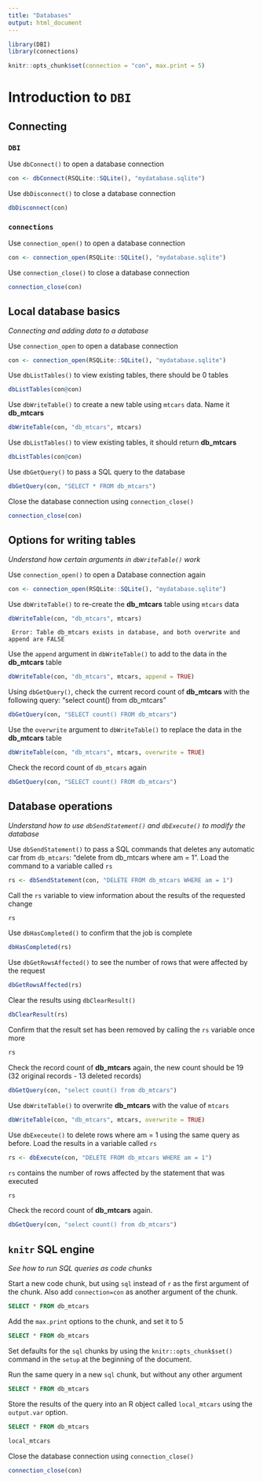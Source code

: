 ```yaml
---
title: "Databases"
output: html_document
---
```


```r
library(DBI)
library(connections)

knitr::opts_chunk$set(connection = "con", max.print = 5)
```

# Introduction to `DBI` 
## Connecting

### `DBI`
Use `dbConnect()` to open a database connection
```r
con <- dbConnect(RSQLite::SQLite(), "mydatabase.sqlite")
```

Use `dbDisconnect()` to close a database connection
```r
dbDisconnect(con)
```

### `connections`
Use `connection_open()` to open a database connection
```r
con <- connection_open(RSQLite::SQLite(), "mydatabase.sqlite")
```

Use `connection_close()` to close a database connection
```r
connection_close(con)
```

## Local database basics
*Connecting and adding data to a database*

Use `connection_open` to open a database connection
```r
con <- connection_open(RSQLite::SQLite(), "mydatabase.sqlite")
```
    
Use `dbListTables()` to view existing tables, there should be 0 tables
```r
dbListTables(con@con)
```

Use `dbWriteTable()` to create a new table using `mtcars` data. Name it **db_mtcars**
```r
dbWriteTable(con, "db_mtcars", mtcars)
```

Use `dbListTables()` to view existing tables, it should return **db_mtcars**
```r
dbListTables(con@con)
```

Use `dbGetQuery()` to pass a SQL query to the database
```r
dbGetQuery(con, "SELECT * FROM db_mtcars")
```

Close the database connection using `connection_close()`
```r
connection_close(con)
```

## Options for writing tables
*Understand how certain arguments in `dbWriteTable()` work*

Use `connection_open()` to open a Database connection again
```r
con <- connection_open(RSQLite::SQLite(), "mydatabase.sqlite")
```

Use `dbWriteTable()` to re-create the **db_mtcars** table using `mtcars` data
```r
dbWriteTable(con, "db_mtcars", mtcars)
```

```
 Error: Table db_mtcars exists in database, and both overwrite and append are FALSE
```

Use the `append` argument in `dbWriteTable()` to add to the data in the **db_mtcars** table
```r
dbWriteTable(con, "db_mtcars", mtcars, append = TRUE)
```

Using `dbGetQuery()`, check the current record count of **db_mtcars** with the following query: "select count() from db_mtcars"
```r
dbGetQuery(con, "SELECT count() FROM db_mtcars")
```

Use the `overwrite` argument to `dbWriteTable()` to replace the data in the **db_mtcars** table
```r
dbWriteTable(con, "db_mtcars", mtcars, overwrite = TRUE)
```

Check the record count of `db_mtcars` again
```r
dbGetQuery(con, "SELECT count() FROM db_mtcars")
```

## Database operations
*Understand how to use `dbSendStatement()` and `dbExecute()` to modify the database*

Use `dbSendStatement()` to pass a SQL commands that deletes any automatic car from `db_mtcars`: "delete from db_mtcars where am = 1". Load the command to a variable called `rs`
```r
rs <- dbSendStatement(con, "DELETE FROM db_mtcars WHERE am = 1")
```

Call the `rs` variable to view information about the results of the requested change
```r
rs
```

Use `dbHasCompleted()` to confirm that the job is complete
```r
dbHasCompleted(rs)
```

Use `dbGetRowsAffected()` to see the number of rows that were affected by the request
```r
dbGetRowsAffected(rs)
```

Clear the results using `dbClearResult()`
```r
dbClearResult(rs)
```

Confirm that the result set has been removed by calling the `rs` variable once more
```r
rs
```

Check the record count of **db_mtcars** again, the new count should be 19 (32 original records - 13 deleted records)
```r
dbGetQuery(con, "select count() from db_mtcars")
```

Use `dbWriteTable()` to overwrite **db_mtcars** with the value of `mtcars`
```r
dbWriteTable(con, "db_mtcars", mtcars, overwrite = TRUE)
```
    
Use `dbExeceute()` to delete rows where am = 1 using the same query as before. Load the results in a variable called `rs`
```r
rs <- dbExecute(con, "DELETE FROM db_mtcars WHERE am = 1")
```
    
`rs` contains the number of rows affected by the statement that was executed
```r
rs
```
    
Check the record count of **db_mtcars** again.
```r
dbGetQuery(con, "select count() from db_mtcars")
```

## `knitr` SQL engine
*See how to run SQL queries as code chunks*

Start a new code chunk, but using `sql` instead of `r` as the first argument of the chunk.  Also add `connection=con` as another argument of the chunk.


```sql
SELECT * FROM db_mtcars
```

Add the `max.print` options to the chunk, and set it to 5


```sql
SELECT * FROM db_mtcars
```

Set defaults for the `sql` chunks by using the `knitr::opts_chunk$set()` command in the `setup` at the beginning of the document.

Run the same query in a new `sql` chunk, but without any other argument


```sql
SELECT * FROM db_mtcars
```

Store the results of the query into an R object called `local_mtcars` using 
the `output.var` option.
```sql
SELECT * FROM db_mtcars
```

```r
local_mtcars
```

Close the database connection using `connection_close()`
```r
connection_close(con)
```
